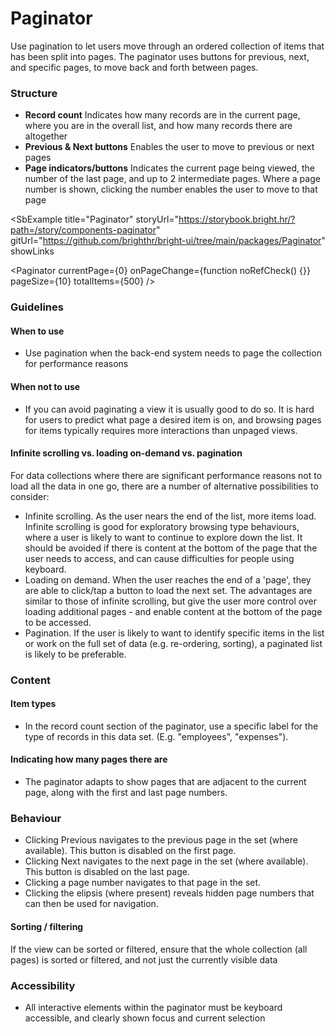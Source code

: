 
# Paginator

<Tabs defaultValue="design">
  <TabItem value="design" label="Design" default>

Use pagination to let users move through an ordered collection of items that has been split into pages. The paginator uses buttons for previous, next, and specific pages, to move back and forth between pages.

### Structure

- **Record count** Indicates how many records are in the current page, where you are in the overall list, and how many records there are altogether
- **Previous & Next buttons** Enables the user to move to previous or next pages
- **Page indicators/buttons** Indicates the current page being viewed, the number of the last page, and up to 2 intermediate pages. Where a page number is shown, clicking the number enables the user to move to that page

<SbExample
  title="Paginator"
  storyUrl="https://storybook.bright.hr/?path=/story/components-paginator"
  gitUrl="https://github.com/brighthr/bright-ui/tree/main/packages/Paginator"
  showLinks
>
  <Paginator
    currentPage={0}
    onPageChange={function noRefCheck() {}}
    pageSize={10}
    totalItems={500}
  />
</SbExample>

### Guidelines

#### When to use

- Use pagination when the back-end system needs to page the collection for performance reasons

#### When not to use

- If you can avoid paginating a view it is usually good to do so. It is hard for users to predict what page a desired item is on, and browsing pages for items typically requires more interactions than unpaged views.

#### Infinite scrolling vs. loading on-demand vs. pagination

For data collections where there are significant performance reasons not to load all the data in one go, there are a number of alternative possibilities to consider:

- Infinite scrolling. As the user nears the end of the list, more items load. Infinite scrolling is good for exploratory browsing type behaviours, where a user is likely to want to continue to explore down the list. It should be avoided if there is content at the bottom of the page that the user needs to access, and can cause difficulties for people using keyboard.
- Loading on demand. When the user reaches the end of a 'page', they are able to click/tap a button to load the next set. The advantages are similar to those of infinite scrolling, but give the user more control over loading additional pages - and enable content at the bottom of the page to be accessed.
- Pagination. If the user is likely to want to identify specific items in the list or work on the full set of data (e.g. re-ordering, sorting), a paginated list is likely to be preferable.

### Content

#### Item types

- In the record count section of the paginator, use a specific label for the type of records in this data set. (E.g. "employees", "expenses").

#### Indicating how many pages there are

- The paginator adapts to show pages that are adjacent to the current page, along with the first and last page numbers.

### Behaviour

- Clicking Previous navigates to the previous page in the set (where available). This button is disabled on the first page.
- Clicking Next navigates to the next page in the set (where available). This button is disabled on the last page.
- Clicking a page number navigates to that page in the set.
- Clicking the elipsis (where present) reveals hidden page numbers that can then be used for navigation.

#### Sorting / filtering

If the view can be sorted or filtered, ensure that the whole collection (all pages) is sorted or filtered, and not just the currently visible data

### Accessibility

- All interactive elements within the paginator must be keyboard accessible, and clearly shown focus and current selection

</TabItem>

  <TabItem value="react" label="React">

<MDXProvider>
  <PaginatorReadme />
</MDXProvider>

  </TabItem>
</Tabs>
